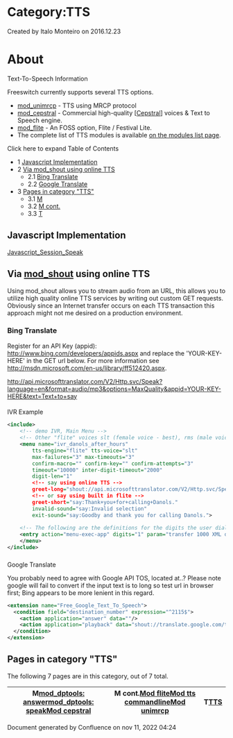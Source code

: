 
# Category:TTS 

 Created by  Italo Monteiro on 2016.12.23

# About

Text-To-Speech Information

Freeswitch currently supports several TTS options.

* [mod\_unimrcp](../Modules/mod_unimrcp_6586728.mdx#tts) \- TTS using MRCP protocol
* [mod\_cepstral](../Modules/mod_cepstral_3965164.mdx#faq) \- Commercial high-quality \[[Cepstral](http://www.cepstral.com/)\] voices & Text to Speech engine.
* [mod\_flite](../Modules/mod_flite_3965160.mdx#about) \- An FOSS option, Flite / Festival Lite.
* The complete list of TTS modules is available [on the modules list page](../Modules/index.mdx#about).

Click here to expand Table of Contents

* 1 [Javascript Implementation](#javascript-implementation)
* 2 [Via mod\_shout using online TTS](#about)  
   * 2.1 [Bing Translate](#bing-translate)  
   * 2.2 [Google Translate](#bing-translate)
* 3 [Pages in category "TTS"](#pages-in-category-tts)  
   * 3.1 [M](#pages-in-category-tts)  
   * 3.2 [M cont.](#pages-in-category-tts)  
   * 3.3 [T](#pages-in-category-tts)

## Javascript Implementation

[Javascript\_Session\_Speak](../Client-and-Developer-Interfaces/JavaScript/JavaScript-API-Reference/index.mdx#sessionspeak)

## Via [mod_shout](../Modules/mod_shout_3965531.mdx#21-play) using online TTS

Using mod\_shout allows you to stream audio from an URL, this allows you to utilize high quality online TTS services by writing out custom GET requests. Obviously since an Internet transfer occurs on each TTS transaction this approach might not me desired on a production environment.

### Bing Translate

Register for an API Key (appid): <http://www.bing.com/developers/appids.aspx> and replace the 'YOUR-KEY-HERE' in the GET url below. For more information see <http://msdn.microsoft.com/en-us/library/ff512420.aspx>.

http://api.microsofttranslator.com/V2/Http.svc/Speak?language=en&format=audio/mp3&options=MaxQuality&appid=YOUR-KEY-HERE&text=Text+to+say

####   
IVR Example

```xml
<include>
  	<!-- demo IVR, Main Menu -->
  	<!-- Other "flite" voices slt (female voice - best), rms (male voice), awb (male voice), kal (male voice) -->
	<menu name="ivr_danols_after_hours" 
  		tts-engine="flite" tts-voice="slt" 
  		max-failures="3" max-timeouts="3"
  		confirm-macro="" confirm-key="" confirm-attempts="3"
    	timeout="10000" inter-digit-timeout="2000"
    	digit-len="1"
    	<!-- say using online TTS -->
    	greet-long="shout://api.microsofttranslator.com/V2/Http.svc/Speak?language=en&format=audio/mp3&options=MaxQuality&appid=YOUR-KEY-HERE&text=Thank+you+for+calling+Danols."
    	<!-- or say using built in flite -->
    	greet-short="say:Thank+you+for+calling+Danols."
    	invalid-sound="say:Invalid selection"
    	exit-sound="say:Goodby and thank you for calling Danols.">
	
	<!-- The following are the definitions for the digits the user dials -->
	<entry action="menu-exec-app" digits="1" param="transfer 1000 XML default"/>
	</menu>
</include>
```

###   
Google Translate

You probably need to agree with Google API TOS, located at..? Please note google will fail to convert if the input text is to long so test url in browser first; Bing appears to be more lenient in this regard.

```xml
<extension name="Free_Google_Text_To_Speech">
  <condition field="destination_number" expression="^2115$">
    <action application="answer" data=""/>
    <action application="playback" data="shout://translate.google.com/translate_tts?tl=en&q=Buy+Cheap+dids+at+www+dot+voice+network+dot+see+eh"/>
  </condition>
</extension>
```
  

## Pages in category "TTS"

The following 7 pages are in this category, out of 7 total.

| M[mod\_dptools: answer](../Modules/mod_dptools_1970333.mdx#-c)[mod\_dptools: speak](../Modules/mod_dptools_1970333.mdx#-c)[Mod cepstral](../Modules/mod_cepstral_3965164.mdx#faq) | M cont.[Mod flite](../Modules/mod_flite_3965160.mdx#about)[Mod tts commandline](../Modules/mod_tts_commandline_13172802.mdx#about)[Mod unimrcp](../Modules/mod_unimrcp_6586728.mdx#tts) | T[TTS](../Configuration/TTS_9634273.mdx#about) |
| ---------------------------------------------------------------------------------------------------------------------------------------------------------------------------------------------------------------------------------------------------- | ------------------------------------------------------------------------------------------------------------------------------------------------------- | -------------------------- |

Document generated by Confluence on nov 11, 2022 04:24
